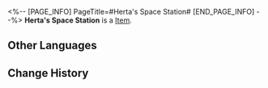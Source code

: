 <%-- [PAGE_INFO]
PageTitle=#Herta's Space Station#
[END_PAGE_INFO] --%>
{{Item Infobox
|id          = 33015
|image       = Item Herta's Space Station.png
|type        = 
|invCategory = Relics
|rarity      = 2
|effect      = 
|description = Sealed within this plane is the Herta Space Station. Parked above The Blue, it slowly drifts along its predetermined orbit, with the silent cosmos looking like a book waiting to be read.
|source1     = [[Simulated Universe]]: World 3 - Immersion Device Redemption
}}
'''Herta's Space Station''' is a [[Item]].

==Other Languages==
{{Other Languages
|en   = Herta's Space Station
|zhs  = 「黑塔」的空间站点
|zht  = 「黑塔」的太空站
|ja   = 「ヘルタ」の宇宙ステーション
|ko   = 「헤르타」의 우주정거장
|es   = Estación Espacial de Herta
|fr   = Station spatiale Herta
|ru   = Космическая станция «Герта»
|th   = Herta's Space Station
|vi   = Điểm Trạm Không Gian Herta
|de   = Hertas Raumstation
|id   = Herta's Space Station
|pt   = Estação Espacial de Herta
}}

==Change History==
{{Change History|1.0}}